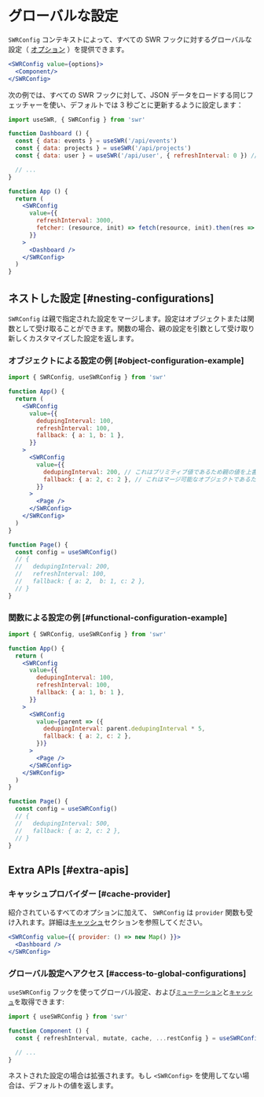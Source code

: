 # グローバルな設定

`SWRConfig` コンテキストによって、すべての SWR フックに対するグローバルな設定（ [オプション](/docs/api) ）を提供できます。

```jsx
<SWRConfig value={options}>
  <Component/>
</SWRConfig>
```

次の例では、すべての SWR フックに対して、JSON データをロードする同じフェッチャーを使い、デフォルトでは 3 秒ごとに更新するように設定します：

```jsx
import useSWR, { SWRConfig } from 'swr'

function Dashboard () {
  const { data: events } = useSWR('/api/events')
  const { data: projects } = useSWR('/api/projects')
  const { data: user } = useSWR('/api/user', { refreshInterval: 0 }) // オーバーライド

  // ...
}

function App () {
  return (
    <SWRConfig
      value={{
        refreshInterval: 3000,
        fetcher: (resource, init) => fetch(resource, init).then(res => res.json())
      }}
    >
      <Dashboard />
    </SWRConfig>
  )
}
```

## ネストした設定 [#nesting-configurations]

`SWRConfig` は親で指定された設定をマージします。設定はオブジェクトまたは関数として受け取ることができます。関数の場合、親の設定を引数として受け取り新しくカスタマイズした設定を返します。

### オブジェクトによる設定の例 [#object-configuration-example]

```jsx
import { SWRConfig, useSWRConfig } from 'swr'

function App() {
  return (
    <SWRConfig
      value={{
        dedupingInterval: 100,
        refreshInterval: 100,
        fallback: { a: 1, b: 1 },
      }}
    >
      <SWRConfig
        value={{
          dedupingInterval: 200, // これはプリミティブ値であるため親の値を上書きします
          fallback: { a: 2, c: 2 }, // これはマージ可能なオブジェクトであるため親から受け取った値とマージします
        }}
      >
        <Page />
      </SWRConfig>
    </SWRConfig>
  )
}

function Page() {
  const config = useSWRConfig()
  // {
  //   dedupingInterval: 200,
  //   refreshInterval: 100,
  //   fallback: { a: 2,  b: 1, c: 2 },
  // }
}
```

### 関数による設定の例 [#functional-configuration-example]


```jsx
import { SWRConfig, useSWRConfig } from 'swr'

function App() {
  return (
    <SWRConfig
      value={{
        dedupingInterval: 100,
        refreshInterval: 100,
        fallback: { a: 1, b: 1 },
      }}
    >
      <SWRConfig
        value={parent => ({
          dedupingInterval: parent.dedupingInterval * 5,
          fallback: { a: 2, c: 2 },
        })}
      >
        <Page />
      </SWRConfig>
    </SWRConfig>
  )
}

function Page() {
  const config = useSWRConfig()
  // {
  //   dedupingInterval: 500,
  //   fallback: { a: 2, c: 2 },
  // }
}
```

## Extra APIs [#extra-apis]

### キャッシュプロバイダー [#cache-provider]

紹介されているすべてのオプションに加えて、 `SWRConfig` は `provider` 関数も受け入れます。詳細は[キャッシュ](/docs/advanced/cache)セクションを参照してください。

```jsx
<SWRConfig value={{ provider: () => new Map() }}>
  <Dashboard />
</SWRConfig>
```

### グローバル設定へアクセス [#access-to-global-configurations]

`useSWRConfig` フックを使ってグローバル設定、および[`ミューテーション`](/docs/mutation)と[`キャッシュ`](/docs/advanced/cache)を取得できます:

```jsx
import { useSWRConfig } from 'swr'

function Component () {
  const { refreshInterval, mutate, cache, ...restConfig } = useSWRConfig()

  // ...
}
```

ネストされた設定の場合は拡張されます。もし `<SWRConfig>` を使用してない場合は、デフォルトの値を返します。
